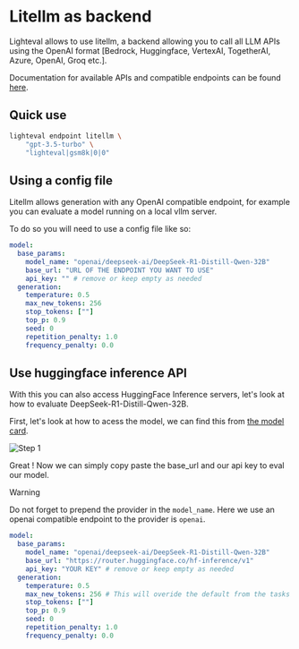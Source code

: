 # Litellm as backend

Lighteval allows to use litellm, a backend allowing you to call all LLM APIs
using the OpenAI format [Bedrock, Huggingface, VertexAI, TogetherAI, Azure,
OpenAI, Groq etc.].

Documentation for available APIs and compatible endpoints can be found [here](https://docs.litellm.ai/docs/).

## Quick use

```bash
lighteval endpoint litellm \
    "gpt-3.5-turbo" \
    "lighteval|gsm8k|0|0"
```

## Using a config file

Litellm allows generation with any OpenAI compatible endpoint, for example you
can evaluate a model running on a local vllm server.

To do so you will need to use a config file like so:

```yaml
model:
  base_params:
    model_name: "openai/deepseek-ai/DeepSeek-R1-Distill-Qwen-32B"
    base_url: "URL OF THE ENDPOINT YOU WANT TO USE"
    api_key: "" # remove or keep empty as needed
  generation:
    temperature: 0.5
    max_new_tokens: 256
    stop_tokens: [""]
    top_p: 0.9
    seed: 0
    repetition_penalty: 1.0
    frequency_penalty: 0.0
```

## Use huggingface inference API

With this you can also access HuggingFace Inference servers, let's look at how to evaluate DeepSeek-R1-Distill-Qwen-32B.

First, let's look at how to acess the model, we can find this from [the model card](https://huggingface.co/deepseek-ai/DeepSeek-R1-Distill-Qwen-32B).

![Step 1]("/imgs/litellm-guide-1.png")

Great ! Now we can simply copy paste the base_url and our api key to eval our model.

> [!WARNING]
> Do not forget to prepend the provider in the `model_name`. Here we use an
> openai compatible endpoint to the provider is `openai`.

```yaml
model:
  base_params:
    model_name: "openai/deepseek-ai/DeepSeek-R1-Distill-Qwen-32B"
    base_url: "https://router.huggingface.co/hf-inference/v1"
    api_key: "YOUR KEY" # remove or keep empty as needed
  generation:
    temperature: 0.5
    max_new_tokens: 256 # This will overide the default from the tasks config
    stop_tokens: [""]
    top_p: 0.9
    seed: 0
    repetition_penalty: 1.0
    frequency_penalty: 0.0
```
